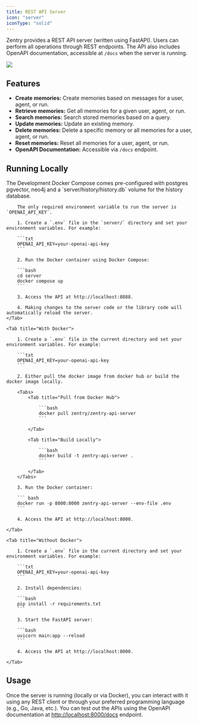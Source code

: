 ```yaml
---
title: REST API Server
icon: "server"
iconType: "solid"
---
```


Zentry provides a REST API server (written using FastAPI). Users can perform all operations through REST endpoints. The API also includes OpenAPI documentation, accessible at `/docs` when the server is running.

<Frame caption="APIs supported by Zentry REST API Server">
    <img src="/images/rest-api-server.png"/>
</Frame>

## Features

- **Create memories:** Create memories based on messages for a user, agent, or run.
- **Retrieve memories:** Get all memories for a given user, agent, or run.
- **Search memories:** Search stored memories based on a query.
- **Update memories:** Update an existing memory.
- **Delete memories:** Delete a specific memory or all memories for a user, agent, or run.
- **Reset memories:** Reset all memories for a user, agent, or run.
- **OpenAPI Documentation:** Accessible via `/docs` endpoint.

## Running Locally

<Tabs>
    <Tab title="With Docker Compose">
        The Development Docker Compose comes pre-configured with postgres pgvector, neo4j and a `server/history/history.db` volume for the history database.

        The only required environment variable to run the server is `OPENAI_API_KEY`.

        1. Create a `.env` file in the `server/` directory and set your environment variables. For example:

        ```txt
        OPENAI_API_KEY=your-openai-api-key
        ```

        2. Run the Docker container using Docker Compose:

        ```bash
        cd server
        docker compose up
        ```

        3. Access the API at http://localhost:8888.

        4. Making changes to the server code or the library code will automatically reload the server.
    </Tab>

    <Tab title="With Docker">

        1. Create a `.env` file in the current directory and set your environment variables. For example:

        ```txt
        OPENAI_API_KEY=your-openai-api-key
        ```

        2. Either pull the docker image from docker hub or build the docker image locally.

        <Tabs>
            <Tab title="Pull from Docker Hub">

                ```bash
                docker pull zentry/zentry-api-server
                ```

            </Tab>

            <Tab title="Build Locally">

                ```bash
                docker build -t zentry-api-server .
                ```

            </Tab>
        </Tabs>

        3. Run the Docker container:

        ``` bash
        docker run -p 8000:8000 zentry-api-server --env-file .env
        ```

        4. Access the API at http://localhost:8000.

    </Tab>

    <Tab title="Without Docker">

        1. Create a `.env` file in the current directory and set your environment variables. For example:

        ```txt
        OPENAI_API_KEY=your-openai-api-key
        ```

        2. Install dependencies:

        ```bash
        pip install -r requirements.txt
        ```

        3. Start the FastAPI server:

        ```bash
        uvicorn main:app --reload
        ```

        4. Access the API at http://localhost:8000.

    </Tab>
</Tabs>

## Usage

Once the server is running (locally or via Docker), you can interact with it using any REST client or through your preferred programming language (e.g., Go, Java, etc.). You can test out the APIs using the OpenAPI documentation at [http://localhost:8000/docs](http://localhost:8000/docs) endpoint.

